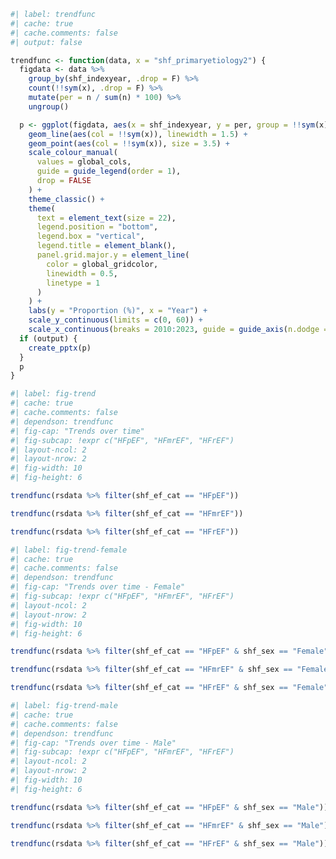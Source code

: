 ```r
#| label: trendfunc
#| cache: true
#| cache.comments: false
#| output: false

trendfunc <- function(data, x = "shf_primaryetiology2") {
  figdata <- data %>%
    group_by(shf_indexyear, .drop = F) %>%
    count(!!sym(x), .drop = F) %>%
    mutate(per = n / sum(n) * 100) %>%
    ungroup()

  p <- ggplot(figdata, aes(x = shf_indexyear, y = per, group = !!sym(x))) +
    geom_line(aes(col = !!sym(x)), linewidth = 1.5) +
    geom_point(aes(col = !!sym(x)), size = 3.5) +
    scale_colour_manual(
      values = global_cols,
      guide = guide_legend(order = 1),
      drop = FALSE
    ) +
    theme_classic() +
    theme(
      text = element_text(size = 22),
      legend.position = "bottom",
      legend.box = "vertical",
      legend.title = element_blank(),
      panel.grid.major.y = element_line(
        color = global_gridcolor,
        linewidth = 0.5,
        linetype = 1
      )
    ) +
    labs(y = "Proportion (%)", x = "Year") +
    scale_y_continuous(limits = c(0, 60)) +
    scale_x_continuous(breaks = 2010:2023, guide = guide_axis(n.dodge = 2))
  if (output) {
    create_pptx(p)
  }
  p
}
```

```r
#| label: fig-trend
#| cache: true
#| cache.comments: false
#| dependson: trendfunc
#| fig-cap: "Trends over time"
#| fig-subcap: !expr c("HFpEF", "HFmrEF", "HFrEF")
#| layout-ncol: 2
#| layout-nrow: 2
#| fig-width: 10
#| fig-height: 6

trendfunc(rsdata %>% filter(shf_ef_cat == "HFpEF"))

trendfunc(rsdata %>% filter(shf_ef_cat == "HFmrEF"))

trendfunc(rsdata %>% filter(shf_ef_cat == "HFrEF"))
```

```r
#| label: fig-trend-female
#| cache: true
#| cache.comments: false
#| dependson: trendfunc
#| fig-cap: "Trends over time - Female"
#| fig-subcap: !expr c("HFpEF", "HFmrEF", "HFrEF")
#| layout-ncol: 2
#| layout-nrow: 2
#| fig-width: 10
#| fig-height: 6

trendfunc(rsdata %>% filter(shf_ef_cat == "HFpEF" & shf_sex == "Female"))

trendfunc(rsdata %>% filter(shf_ef_cat == "HFmrEF" & shf_sex == "Female"))

trendfunc(rsdata %>% filter(shf_ef_cat == "HFrEF" & shf_sex == "Female"))
```

```r
#| label: fig-trend-male
#| cache: true
#| cache.comments: false
#| dependson: trendfunc
#| fig-cap: "Trends over time - Male"
#| fig-subcap: !expr c("HFpEF", "HFmrEF", "HFrEF")
#| layout-ncol: 2
#| layout-nrow: 2
#| fig-width: 10
#| fig-height: 6

trendfunc(rsdata %>% filter(shf_ef_cat == "HFpEF" & shf_sex == "Male"))

trendfunc(rsdata %>% filter(shf_ef_cat == "HFmrEF" & shf_sex == "Male"))

trendfunc(rsdata %>% filter(shf_ef_cat == "HFrEF" & shf_sex == "Male"))
```
